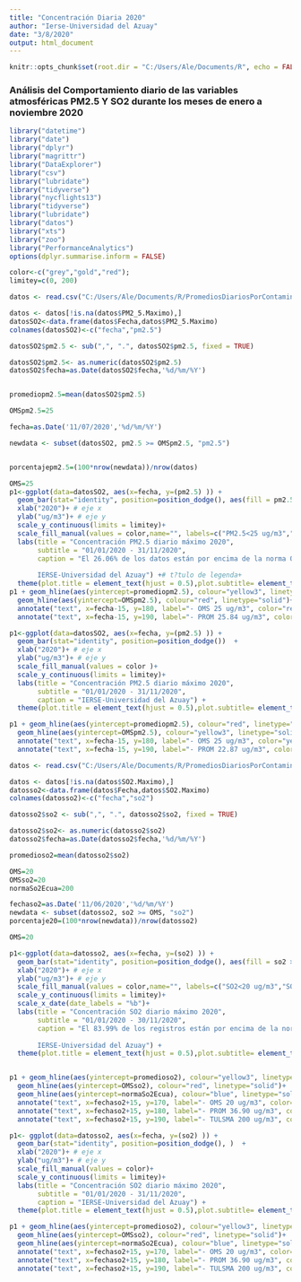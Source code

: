 ```yaml
---
title: "Concentración Diaria 2020"
author: "Ierse-Universidad del Azuay"
date: "3/8/2020"
output: html_document
---
```


```r
knitr::opts_chunk$set(root.dir = "C:/Users/Ale/Documents/R", echo = FALSE)
```

### Análisis del Comportamiento diario de las variables atmosféricas PM2.5 Y SO2 durante los meses de enero a noviembre 2020


```r
library("datetime")
library("date")
library("dplyr")
library("magrittr")
library("DataExplorer")
library("csv")  
library("lubridate")
library("tidyverse")
library("nycflights13")
library("tidyverse")
library("lubridate")
library("datos")
library("xts")
library("zoo")
library("PerformanceAnalytics")
options(dplyr.summarise.inform = FALSE)

```

```r
color<-c("grey","gold","red");
limitey=c(0, 200)


```

```r
datos <- read.csv("C:/Users/Ale/Documents/R/PromediosDiariosPorContaminantes2020.csv", sep=";", header=TRUE)

```


```r

datos <- datos[!is.na(datos$PM2_5.Maximo),]
datosSO2<-data.frame(datos$Fecha,datos$PM2_5.Maximo)
colnames(datosSO2)<-c("fecha","pm2.5")

```

```r
datosSO2$pm2.5 <- sub(",", ".", datosSO2$pm2.5, fixed = TRUE)  

datosSO2$pm2.5<- as.numeric(datosSO2$pm2.5)
datosSO2$fecha=as.Date(datosSO2$fecha,'%d/%m/%Y')


promediopm2.5=mean(datosSO2$pm2.5)

OMSpm2.5=25

fecha=as.Date('11/07/2020','%d/%m/%Y')

newdata <- subset(datosSO2, pm2.5 >= OMSpm2.5, "pm2.5")


porcentajepm2.5=(100*nrow(newdata))/nrow(datos)


```


```r

OMS=25
p1<-ggplot(data=datosSO2, aes(x=fecha, y=(pm2.5) )) + 
  geom_bar(stat="identity", position=position_dodge(), aes(fill = pm2.5 > OMS))  +
  xlab("2020")+ # eje x
  ylab("ug/m3")+ # eje y
  scale_y_continuous(limits = limitey)+
  scale_fill_manual(values = color,name="", labels=c("PM2.5<25 ug/m3","PM2.5>25 ug/m3") )+
  labs(title = "Concentración PM2.5 diario máximo 2020",
       subtitle = "01/01/2020 - 31/11/2020", 
       caption = "El 26.06% de los datos están por encima de la norma OMS
       
       IERSE-Universidad del Azuay") +# t?tulo de legenda+
  theme(plot.title = element_text(hjust = 0.5),plot.subtitle= element_text(hjust = 0.5))
p1 + geom_hline(aes(yintercept=promediopm2.5), colour="yellow3", linetype="solid")+ 
  geom_hline(aes(yintercept=OMSpm2.5), colour="red", linetype="solid")+ 
  annotate("text", x=fecha-15, y=180, label="- OMS 25 ug/m3", color="red",size=3.5)+
  annotate("text", x=fecha-15, y=190, label="- PROM 25.84 ug/m3", color="yellow3",size=3.5)

```
```r

p1<-ggplot(data=datosSO2, aes(x=fecha, y=(pm2.5) )) + 
  geom_bar(stat="identity", position=position_dodge())  +
  xlab("2020")+ # eje x
  ylab("ug/m3")+ # eje y
  scale_fill_manual(values = color )+
  scale_y_continuous(limits = limitey)+
  labs(title = "Concentración PM2.5 diario máximo 2020",
       subtitle = "01/01/2020 - 31/11/2020", 
       caption = "IERSE-Universidad del Azuay") +
  theme(plot.title = element_text(hjust = 0.5),plot.subtitle= element_text(hjust = 0.5))

p1 + geom_hline(aes(yintercept=promediopm2.5), colour="red", linetype="solid")+ 
  geom_hline(aes(yintercept=OMSpm2.5), colour="yellow3", linetype="solid")+ 
  annotate("text", x=fecha-15, y=180, label="- OMS 25 ug/m3", color="yellow3",size=3.5)+
  annotate("text", x=fecha-15, y=190, label="- PROM 22.87 ug/m3", color="red",size=3.5)

```

```r
datos <- read.csv("C:/Users/Ale/Documents/R/PromediosDiariosPorContaminantes2020.csv", sep=";", header=TRUE)

```


```r

datos <- datos[!is.na(datos$SO2.Maximo),]
datosso2<-data.frame(datos$Fecha,datos$SO2.Maximo)
colnames(datosso2)<-c("fecha","so2")  
```

```r
datosso2$so2 <- sub(",", ".", datosso2$so2, fixed = TRUE) 

datosso2$so2<- as.numeric(datosso2$so2)
datosso2$fecha=as.Date(datosso2$fecha,'%d/%m/%Y')

promedioso2=mean(datosso2$so2)

OMS=20 
OMSso2=20
normaSo2Ecua=200

fechaso2=as.Date('11/06/2020','%d/%m/%Y')
newdata <- subset(datosso2, so2 >= OMS, "so2")
porcentaje20=(100*nrow(newdata))/nrow(datosso2)


```


```r
OMS=20 

p1<-ggplot(data=datosso2, aes(x=fecha, y=(so2) )) + 
  geom_bar(stat="identity", position=position_dodge(), aes(fill = so2 > OMS))  +
  xlab("2020")+ # eje x
  ylab("ug/m3")+ # eje y
  scale_fill_manual(values = color,name="", labels=c("SO2<20 ug/m3","SO2>20 ug/m3") )+
  scale_y_continuous(limits = limitey)+
  scale_x_date(date_labels = "%b")+
  labs(title = "Concentración SO2 diario máximo 2020",
       subtitle = "01/01/2020 - 30/11/2020", 
       caption = "El 83.99% de los registros están por encima de la norma OMS
       
       IERSE-Universidad del Azuay") +
  theme(plot.title = element_text(hjust = 0.5),plot.subtitle= element_text(hjust = 0.5))


p1 + geom_hline(aes(yintercept=promedioso2), colour="yellow3", linetype="solid")+ 
  geom_hline(aes(yintercept=OMSso2), colour="red", linetype="solid")+ 
  geom_hline(aes(yintercept=normaSo2Ecua), colour="blue", linetype="solid")+ 
  annotate("text", x=fechaso2+15, y=170, label="- OMS 20 ug/m3", color="red",size=3.5)+
  annotate("text", x=fechaso2+15, y=180, label="- PROM 36.90 ug/m3", color="yellow3",size=3.5)+
  annotate("text", x=fechaso2+15, y=190, label="- TULSMA 200 ug/m3", color="blue",size=3.5)

```
```r
p1<- ggplot(data=datosso2, aes(x=fecha, y=(so2) )) + 
  geom_bar(stat="identity", position=position_dodge(), )  +
  xlab("2020")+ # eje x
  ylab("ug/m3")+ # eje y
  scale_fill_manual(values = color)+
  scale_y_continuous(limits = limitey)+
  labs(title = "Concentración SO2 diario máximo 2020",
       subtitle = "01/01/2020 - 31/11/2020", 
       caption = "IERSE-Universidad del Azuay") +
  theme(plot.title = element_text(hjust = 0.5),plot.subtitle= element_text(hjust = 0.5))

p1 + geom_hline(aes(yintercept=promedioso2), colour="yellow3", linetype="solid")+ 
  geom_hline(aes(yintercept=OMSso2), colour="red", linetype="solid")+ 
  geom_hline(aes(yintercept=normaSo2Ecua), colour="blue", linetype="solid")+ 
  annotate("text", x=fechaso2+15, y=170, label="- OMS 20 ug/m3", color="red",size=3.5)+
  annotate("text", x=fechaso2+15, y=180, label="- PROM 36.90 ug/m3", color="yellow3",size=3.5)+
  annotate("text", x=fechaso2+15, y=190, label="- TULSMA 200 ug/m3", color="blue",size=3.5)

```

